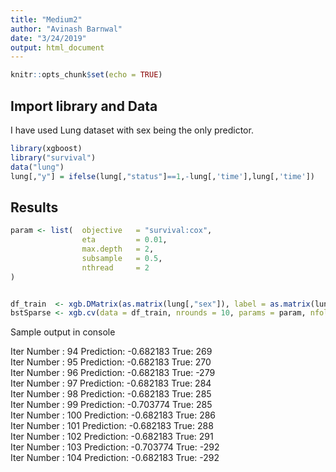 ```yaml
---
title: "Medium2"
author: "Avinash Barnwal"
date: "3/24/2019"
output: html_document
---
```


```r
knitr::opts_chunk$set(echo = TRUE)
```

## Import library and Data

I have used Lung dataset with sex being the only predictor. 

```r
library(xgboost)
library("survival")
data("lung")
lung[,"y"] = ifelse(lung[,"status"]==1,-lung[,'time'],lung[,'time'])
```

## Results

```r
param <- list(  objective   = "survival:cox",
                eta         = 0.01,
                max.depth   = 2,
                subsample   = 0.5,
                nthread     = 2
)


df_train  <- xgb.DMatrix(as.matrix(lung[,"sex"]), label = as.matrix(lung[,"y"]))
bstSparse <- xgb.cv(data = df_train, nrounds = 10, params = param, nfold = 5, showsd = F,prediction = T)

```


Sample output in console

Iter Number : 94 Prediction: -0.682183 True: 269  
Iter Number : 95 Prediction: -0.682183 True: 270  
Iter Number : 96 Prediction: -0.682183 True: -279  
Iter Number : 97 Prediction: -0.682183 True: 284  
Iter Number : 98 Prediction: -0.682183 True: 285  
Iter Number : 99 Prediction: -0.703774 True: 285  
Iter Number : 100 Prediction: -0.682183 True: 286  
Iter Number : 101 Prediction: -0.682183 True: 288  
Iter Number : 102 Prediction: -0.682183 True: 291  
Iter Number : 103 Prediction: -0.703774 True: -292  
Iter Number : 104 Prediction: -0.682183 True: -292  
